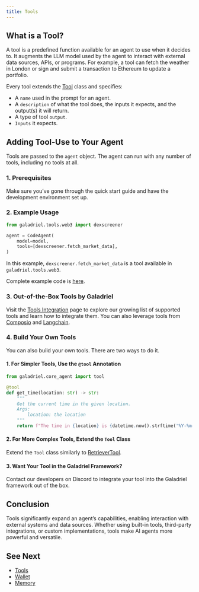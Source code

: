 ```yaml
---
title: Tools
---
```

## What is a Tool?

A tool is a predefined function available for an agent to use when it decides to. It augments the LLM model used by the agent to interact with external data sources, APIs, or programs. For example, a tool can fetch the weather in London or sign and submit a transaction to Ethereum to update a portfolio.

Every tool extends the [Tool](https://github.com/huggingface/smolagents/blob/main/src/smolagents/tools.py#L83) class and specifies:

- A `name` used in the prompt for an agent.
- A `description` of what the tool does, the inputs it expects, and the output(s) it will return.
- A type of tool `output`.
- `Inputs` it expects.

## Adding Tool-Use to Your Agent

Tools are passed to the `agent` object. The agent can run with any number of tools, including no tools at all.

### 1. Prerequisites

Make sure you’ve gone through the quick start guide and have the development environment set up.

### 2. Example Usage

```python
from galadriel.tools.web3 import dexscreener

agent = CodeAgent(
    model=model,
    tools=[dexscreener.fetch_market_data],
)
```

In this example, `dexscreener.fetch_market_data` is a tool available in `galadriel.tools.web3`.

Complete example code is [here](https://github.com/galadriel-ai/galadriel/tree/main/examples/basic-web3).

### 3. Out-of-the-Box Tools by Galadriel

Visit the [Tools Integration](https://docs.galadriel.com/galadriel-network/integrations/tools) page to explore our growing list of supported tools and learn how to integrate them. You can also leverage tools from [Composio](https://composio.dev/) and [Langchain](https://python.langchain.com/v0.1/docs/modules/tools/).

### 4. Build Your Own Tools

You can also build your own tools. There are two ways to do it.

#### 1. For Simpler Tools, Use the `@tool` Annotation

```python
from galadriel.core_agent import tool

@tool
def get_time(location: str) -> str:
    """
    Get the current time in the given location.
    Args:
        location: the location
    """
    return f"The time in {location} is {datetime.now().strftime('%Y-%m-%d %H:%M:%S')}"
```

#### 2. For More Complex Tools, Extend the `Tool` Class

Extend the `Tool` class similarly to [RetrieverTool](https://github.com/galadriel-ai/galadriel/blob/main/galadriel/tools/retriever.py).

#### 3. Want Your Tool in the Galadriel Framework?

Contact our developers on Discord to integrate your tool into the Galadriel framework out of the box.

## Conclusion

Tools significantly expand an agent’s capabilities, enabling interaction with external systems and data sources. Whether using built-in tools, third-party integrations, or custom implementations, tools make AI agents more powerful and versatile.

## See Next

- [Tools](https://docs.galadriel.com/galadriel-network/integrations/tools)
- [Wallet](https://docs.galadriel.com/galadriel-network/concepts/wallet)
- [Memory](https://docs.galadriel.com/galadriel-network/tutorials/memory)
